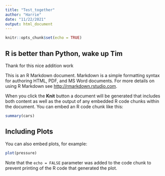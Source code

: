 ```yaml
---
title: "Test_together"
author: "Harrie"
date: "11/22/2021"
output: html_document
---
```


```r
knitr::opts_chunk$set(echo = TRUE)
```

## R is better than Python, wake up Tim
Thank for this nice addition work

This is an R Markdown document. Markdown is a simple formatting syntax for authoring HTML, PDF, and MS Word documents. For more details on using R Markdown see <http://rmarkdown.rstudio.com>.

When you click the **Knit** button a document will be generated that includes both content as well as the output of any embedded R code chunks within the document. You can embed an R code chunk like this:

```r
summary(cars)
```

## Including Plots

You can also embed plots, for example:

```r
plot(pressure)
```

Note that the `echo = FALSE` parameter was added to the code chunk to prevent printing of the R code that generated the plot.
